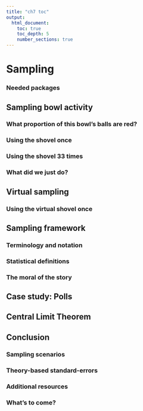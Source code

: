 ```yaml
---
title: "ch7 toc"
output:
  html_document:
    toc: true
    toc_depth: 5
    number_sections: true
---
```



# Sampling {#sampling}

### Needed packages {-#sampling-packages}

## Sampling bowl activity {#sampling-activity}

### What proportion of this bowl's balls are red?
### Using the shovel once 
### Using the shovel 33 times {#student-shovels}
### What did we just do? {#sampling-what-did-we-just-do}

## Virtual sampling {#sampling-simulation}

### Using the virtual shovel once

## Sampling framework {#sampling-framework}

### Terminology and notation {#terminology-and-notation}
### Statistical definitions {#sampling-definitions}
### The moral of the story {#moral-of-the-story}

## Case study: Polls {#sampling-case-study}

## Central Limit Theorem {#sampling-conclusion-central-limit-theorem}

## Conclusion {#sampling-conclusion}

### Sampling scenarios {#sampling-conclusion-table}
### Theory-based standard-errors {#theory-se}
### Additional resources

### What's to come?
